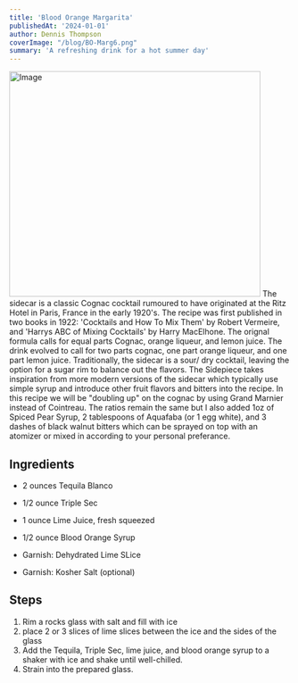 ```yaml
---
title: 'Blood Orange Margarita'
publishedAt: '2024-01-01'
author: Dennis Thompson
coverImage: "/blog/BO-Marg6.png"
summary: 'A refreshing drink for a hot summer day'
---
```

<Image src="/blog/BO-Marg6.png" width="450" height="404" alt="Image" />
The sidecar is a classic Cognac cocktail rumoured to have originated at the Ritz Hotel in Paris, France in the early 1920's. The recipe was first published in two books in 1922: 'Cocktails and How To Mix Them' by Robert Vermeire, and 'Harrys ABC of Mixing Cocktails' by Harry MacElhone. The orignal formula calls for equal parts Cognac, orange liqueur, and lemon juice. The drink evolved to call for two parts cognac, one part orange liqueur, and one part lemon juice. Traditionally, the sidecar is a sour/ dry cocktail, leaving the option for a sugar rim to balance out the flavors. The Sidepiece takes inspiration from more modern versions of the sidecar which typically use simple syrup and introduce other fruit flavors and bitters into the recipe. In this recipe we will be "doubling up" on the cognac by using Grand Marnier instead of Cointreau. The ratios remain the same but I also added 1oz of Spiced Pear Syrup, 2 tablespoons of Aquafaba (or 1 egg white), and 3 dashes of black walnut bitters which can be sprayed on top with an atomizer or mixed in according to your personal preferance.

## Ingredients 
- 2 ounces Tequila Blanco 
- 1/2 ounce Triple Sec
- 1 ounce Lime Juice, fresh squeezed
- 1/2 ounce <Link href='/product/blood-orange-cocktail-syrup'>Blood Orange Syrup </Link>

- Garnish: <Link href='/product/lime'>Dehydrated Lime SLice</Link>
- Garnish: Kosher Salt (optional)


## Steps

1. Rim a rocks glass with salt and fill with ice
2. place 2 or 3 slices of lime slices between the ice and the sides of the glass
3. Add the Tequila, Triple Sec, lime juice, and blood orange syrup to a shaker with ice and shake until well-chilled.
4. Strain into the prepared glass.

<GuestbookPage />

